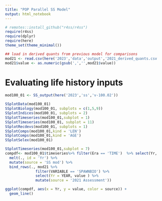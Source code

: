 ```yaml
---
title: "POP Parallel SS Model"
output: html_notebook
---
```


```r
# remotes::install_github("r4ss/r4ss")
require(r4ss)
require(dplyr)
require(here)
theme_set(theme_minimal())
```

```r
## load in derived quants from previous model for comparisons
mod21 <- read.csv(here('2023','data','output','2021_derived_quants.csv'))
mod21$value <- as.numeric(gsub(',','',mod21$value))
```

# Evaluating life history inputs
```r
mod100_01 <- SS_output(here('2023','ss','v-100.02'))

SSplotData(mod100_01)
SSplotBiology(mod100_01, subplots = c(1,5,9))
SSplotIndices(mod100_01, subplots = 2)
SSplotTimeseries(mod100_01,subplot = 1)
SSplotTimeseries(mod100_01, subplot = 11)
SSplotRecdevs(mod100_01, subplots = 1)
SSplotComps(mod100_01,kind = 'LEN')
SSplotComps(mod100_01,kind = 'AGE')
SSplotSelex(mod100_01)

SSplotTimeseries(mod100_01,subplot = 7)
compdf<- mod100_01$timeseries%>% filter(Era == 'TIME')  %>% select(Yr, SpawnBio) %>%
  melt(., id = 'Yr') %>% 
  mutate(source = 'SS mod') %>%
  bind_rows(., mod21 %>% 
              filter(VARIABLE == 'SPAWNBIO') %>%
              select(Yr = YEAR, value ) %>% 
              mutate(source = '2021 Assessment'))

ggplot(compdf, aes(x = Yr, y = value, color = source)) +
  geom_line()

```
 
